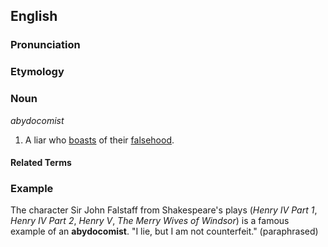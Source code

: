 ==English==

===Pronunciation===
{{substub}}

===Etymology===
{{substub}}

===Noun===
''abydocomist''

# A liar who [[boast]]s of their [[falsehood]].

====Related Terms====
{{substub}}

===Example===
The character Sir John Falstaff from Shakespeare's plays (''Henry IV Part 1'', ''Henry IV Part 2'', ''Henry V'', ''The Merry Wives of Windsor'') is a famous example of an '''abydocomist'''. "I lie, but I am not counterfeit." (paraphrased)